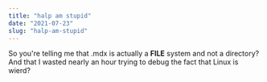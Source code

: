 ---
title: "halp am stupid"
date: "2021-07-23"
slug: "halp-am-stupid"
---

So you're telling me that .mdx is actually a **FILE** system and not a directory?
And that I wasted nearly an hour trying to debug the fact that Linux is wierd?